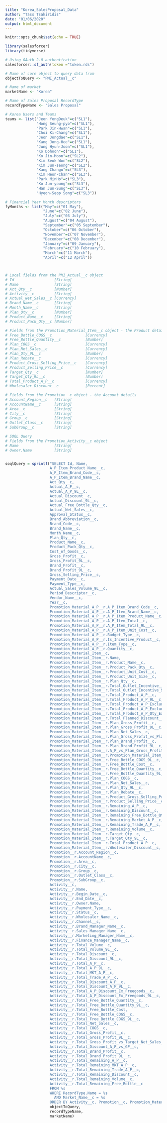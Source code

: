 ```yaml
---
title: "Korea_SalesProposal_Data"
author: "Tass Tsakiridis"
date: "01/06/2020"
output: html_document
---
```


```r
knitr::opts_chunk$set(echo = TRUE)
```

```r
library(salesforcer)
library(tidyverse)

# Using OAuth 2.0 authentication
salesforcer::sf_auth(token ="token.rds")

# Name of core object to query data from
objectToQuery <- "PMI_Actual__c"

# Name of market
marketName <- "Korea"

# Name of Sales Proposal RecordType
recordTypeName <- "Sales Proposal"

# Korea Users and Teams
teams <- list("Jeon YongDeuk"=c("SL1"), 
              "Hong Seung-pyo"=c("SL1"),
              "Park Jin-Hwan"=c("SL1"),
              "Choi Ki-Chang"=c("SL1"),
              "Jeon Jongdae"=c("SL1"),
              "Kang Jong-Hee"=c("SL1"),
              "Jung Hyun-Joon"=c("SL1"),
              "Ko Dohoon"=c("SL1"),
              "Ko Jin-Moon"=c("SL2"),
              "Kim Seok Won"=c("SL2"),
              "Kim Jun-seong"=c("SL2"),
              "Kang Changu"=c("SL3"),
              "Kim Heon-Chan"=c("SL3"),
              "Park MinHo"=c("SL3"),
              "Ko Jun-young"=c("SL3"),
              "Han Jun-Sung"=c("SL3"),
              "Hyeon-Seop Song"=c("SL3"))

# Financial Year Month descriptors
fyMonths <- list("May"=c("01 May"),
                 "June"=c("02 June"),
                 "July"=c("03 July"),
                 "August"=c("04 August"),
                 "September"=c("05 September"),
                 "October"=c("06 October"),
                 "November"=c("07 November"),
                 "December"=c("08 December"),
                 "January"=c("09 January"),
                 "February"=c("10 February"),
                 "March"=c("11 March"),
                 "April"=c("12 April"))



# Local fields from the PMI_Actual__c object
# Id                  [String]
# Name                [String]
# Act_Qty__c          [Number]
# Activity__c         [String]
# Actual_Net_Sales__c [Currency]
# Brand_Name__c       [String]
# Month_Name__c       [String]
# Plan_Qty__c         [Number]
# Product_Name__c     [String]
# Product_Pack_Qty__c [Number]

# Fields from the Promotion_Material_Item__c object - the Product details
# Free_Bottle_COGS__c               [Currency]
# Free_Bottle_Quantity__c           [Number]
# Plan_COGS__c                      [Currency]
# Plan_Net_Sales__c                 [Currency]
# Plan_Qty_9L__c                    [Number]
# Plan_Rebate__c                    [Currency]
# Product_Gross_Selling_Price__c    [Currency]
# Product_Selling_Price__c          [Currency]
# Target_Qty__c                     [Number]
# Target_Qty_9L__c                  [Number]
# Total_Product_A_P__c              [Currency]
# Wholesaler_Discount__c            [Percent]

# Fields from the Promotion__c object - the Account details
# Account_Region__c   [String]
# AccountName__c      [String]
# Area__c             [String]
# City__c             [String]
# Group__c            [String]
# Outlet_Class__c     [String]
# SubGroup__c         [String]

# SOQL Query
# Fields from the Promotion_Activity__c object
# Name                [String]
# Owner.Name          [String]


soqlQuery = sprintf("SELECT Id, Name, 
                    A_P_Item_Product_Name__c,
                    A_P_Item_Brand_Code__c,
                    A_P_Item_Brand_Name__c,
                    Act_Qty__c, 
                    Actual_A_P__c,
                    Actual_A_P_9L__c,
                    Actual_Discount__c,
                    Actual_Discount_9L__c,
                    Actual_Free_Bottle_Qty__c,
                    Actual_Net_Sales__c, 
                    Approval_Status__c,
                    Brand_Abbreviation__c,
                    Brand_Code__c,
                    Brand_Name__c, 
                    Month_Name__c, 
                    Plan_Qty__c, 
                    Product_Name__c, 
                    Product_Pack_Qty__c,
                    Cost_of_Goods__c, 
                    Gross_Profit__c, 
                    Gross_Profit_9L__c,
                    Brand_Profit__c, 
                    Brand_Profit_9L__c,
                    Gross_Selling_Price__c,
                    Payment_Date__c,
                    Payment_Type__c,
                    Actual_Sales_Volume_9L__c,
                    Period_Descriptor__c, 
                    Vendor_Name__c,
                    Year__c,
                    Promotion_Material_A_P__r.A_P_Item_Brand_Code__c,
                    Promotion_Material_A_P__r.A_P_Item_Brand_Name__c,
                    Promotion_Material_A_P__r.A_P_Item_Product_Name__c,
                    Promotion_Material_A_P__r.A_P_Item_Total__c,
                    Promotion_Material_A_P__r.A_P_Item_Total_9L__c,
                    Promotion_Material_A_P__r.A_P_Item_Unit_Cost__c,
                    Promotion_Material_A_P__r.Budget_Type__c,
                    Promotion_Material_A_P__r.Is_Incentive_Product__c,
                    Promotion_Material_A_P__r.Item_Type__c,
                    Promotion_Material_A_P__r.Quantity__c,
                    Promotion_Material_Item__c, 
                    Promotion_Material_Item__r.Name, 
                    Promotion_Material_Item__r.Product_Name__c,
                    Promotion_Material_Item__r.Product_Pack_Qty__c,
                    Promotion_Material_Item__r.Product_Unit_Cost__c,
                    Promotion_Material_Item__r.Product_Unit_Size__c,
                    Promotion_Material_Item__r.Plan_Qty__c,
                    Promotion_Material_Item__r.Total_Outlet_Incentive__c,
                    Promotion_Material_Item__r.Total_Outlet_Incentive_9L__c,
                    Promotion_Material_Item__r.Total_Product_A_P__c,
                    Promotion_Material_Item__r.Total_Product_A_P_9L__c,
                    Promotion_Material_Item__r.Total_Product_A_P_Excluding_FreeGoods__c,
                    Promotion_Material_Item__r.Total_Product_A_P_Excluding_FreeGoods_9L__c,
                    Promotion_Material_Item__r.Total_Product_A_P_Qty_Ex_FreeGoods__c,
                    Promotion_Material_Item__r.Total_Planned_Discount__c,
                    Promotion_Material_Item__r.Plan_Gross_Profit__c,
                    Promotion_Material_Item__r.Plan_Gross_Profit_9L__c,
                    Promotion_Material_Item__r.Plan_Net_Sales__c,
                    Promotion_Material_Item__r.Plan_Gross_Profit_vs_Plan_Net_Sales__c,
                    Promotion_Material_Item__r.Plan_Brand_Profit__c,
                    Promotion_Material_Item__r.Plan_Brand_Profit_9L__c,
                    Promotion_Material_Item__r.A_P_vs_Plan_Gross_Profit__c,
                    Promotion_Material_Item__r.Promotion_Material_Item__r.Free_Bottle_COGS__c,
                    Promotion_Material_Item__r.Free_Bottle_COGS_9L__c,
                    Promotion_Material_Item__r.Free_Bottle_Cost__c,
                    Promotion_Material_Item__r.Free_Bottle_Quantity__c, 
                    Promotion_Material_Item__r.Free_Bottle_Quantity_9L__c,
                    Promotion_Material_Item__r.Plan_COGS__c, 
                    Promotion_Material_Item__r.Plan_Net_Sales__c, 
                    Promotion_Material_Item__r.Plan_Qty_9L__c, 
                    Promotion_Material_Item__r.Plan_Rebate__c, 
                    Promotion_Material_Item__r.Product_Gross_Selling_Price__c,
                    Promotion_Material_Item__r.Product_Selling_Price__c, 
                    Promotion_Material_Item__r.Remaining_A_P__c,
                    Promotion_Material_Item__r.Remaining_Discount__c,
                    Promotion_Material_Item__r.Remaining_Free_Bottle_Qty__c,
                    Promotion_Material_Item__r.Remaining_Market_A_P__c,
                    Promotion_Material_Item__r.Remaining_Trade_A_P__c,
                    Promotion_Material_Item__r.Remaining_Volume__c,
                    Promotion_Material_Item__r.Target_Qty__c, 
                    Promotion_Material_Item__r.Target_Qty_9L__c, 
                    Promotion_Material_Item__r.Total_Product_A_P__c, 
                    Promotion_Material_Item__r.Wholesaler_Discount__c,
                    Promotion__r.Account_Region__c, 
                    Promotion__r.AccountName__c, 
                    Promotion__r.Area__c, 
                    Promotion__r.City__c,
                    Promotion__r.Group__c,
                    Promotion__r.Outlet_Class__c,
                    Promotion__r.SubGroup__c,
                    Activity__c, 
                    Activity__r.Name, 
                    Activity__r.Begin_Date__c, 
                    Activity__r.End_Date__c,
                    Activity__r.Owner.Name,
                    Activity__r.Payment_Type__c,
                    Activity__r.Status__c,
                    Activity__r.Wholesaler_Name__c,
                    Activity__r.Channel__c,
                    Activity__r.Brand_Manager_Name__c,
                    Activity__r.Sales_Manager_Name__c,
                    Activity__r.Marketing_Manager_Name__c,
                    Activity__r.Finance_Manager_Name__c,
                    Activity__r.Total_Volume__c,
                    Activity__r.Total_Volume_9L__c,
                    Activity__r.Total_Discount__c,
                    Activity__r.Total_Discount_9L__c,
                    Activity__r.Total_A_P__c,
                    Activity__r.Total_A_P_9L__c,
                    Activity__r.Total_MKT_A_P__c,
                    Activity__r.Total_Trade_A_P__c,
                    Activity__r.Total_Discount_A_P__c,
                    Activity__r.Total_Discount_A_P_9L__c,
                    Activity__r.Total_A_P_Discount_Ex_Freegoods__c,
                    Activity__r.Total_A_P_Discount_Ex_Freegoods_9L__c,
                    Activity__r.Total_Free_Bottle_Quantity__c,
                    Activity__r.Total_Free_Bottle_Quantity_9L__c,
                    Activity__r.Total_Free_Bottle_Cost,
                    Activity__r.Total_Free_Bottle_COGS__c,
                    Activity__r.Total_Free_Bottle_COGS_9L__c,
                    Activity__r.Total_Net_Sales__c,
                    Activity__r.Total_COGS__c,
                    Activity__r.Total_Gross_Profit__c,
                    Activity__r.Total_Gross_Profit_9L__c,
                    Activity__r.Total_Gross_Profit_vs_Target_Net_Sales__c,
                    Activity__r.Total_Discount_A_P_vs_GP__c,
                    Activity__r.Total_Brand_Profit__c,
                    Activity__r.Total_Brand_Profit_9L__c,
                    Activity__r.Total_Remaining_A_P__c,
                    Activity__r.Total_Remaining_MKT_A_P__c,
                    Activity__r.Total_Remaining_Trade_A_P__c,
                    Activity__r.Total_Remaining_Discount__c,
                    Activity__r.Total_Remaining_Volume__c,
                    Activity__r.Total_Remaining_Free_Bottle__c
                    FROM %s
                    WHERE RecordType.Name = %s
                      AND Market_Name__c = %s 
                    ORDER BY Activity__c, Promotion__c, Promotion_Material_Item__c",
                    objectToQuery,
                    recordTypeName,
                    marketName)
```